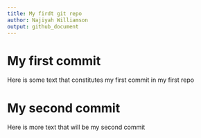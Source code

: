 ```yaml
---
title: My firdt git repo
author: Najiyah Williamson
output: github_document
---
```


# My first commit

Here is some text that constitutes my first commit in my first repo

# My second commit

Here is more text that will be my second commit
